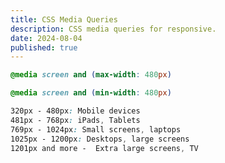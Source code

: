 ```yaml
---
title: CSS Media Queries
description: CSS media queries for responsive.
date: 2024-08-04
published: true
---
```


```css title="breakpoint specifying the maximum width"
@media screen and (max-width: 480px)
```

```css title="breakpoint specifying the mininum width"
@media screen and (min-width: 480px)
```

```css title="common breakpoints for widths of devices"
320px - 480px: Mobile devices
481px - 768px: iPads, Tablets
769px - 1024px: Small screens, laptops
1025px - 1200px: Desktops, large screens
1201px and more -  Extra large screens, TV
```